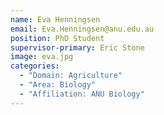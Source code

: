 ```yaml
---
name: Eva Henningsen
email: Eva.Henningsen@anu.edu.au
position: PhD Student 
supervisor-primary: Eric Stone
image: eva.jpg
categories: 
  - "Domain: Agriculture"
  - "Area: Biology"
  - "Affiliation: ANU Biology"
---
```


